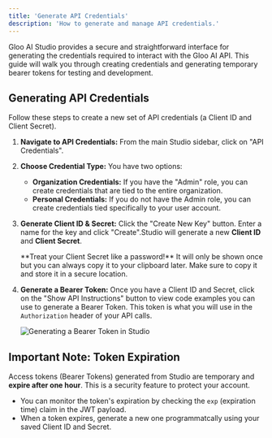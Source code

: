 ```yaml
---
title: 'Generate API Credentials'
description: 'How to generate and manage API credentials.'
---
```


Gloo AI Studio provides a secure and straightforward interface for generating the credentials required to interact with the Gloo AI API. This guide will walk you through creating credentials and generating temporary bearer tokens for testing and development.

## Generating API Credentials

Follow these steps to create a new set of API credentials (a Client ID and Client Secret).

1.  **Navigate to API Credentials:** From the main Studio sidebar, click on "API Credentials".

2.  **Choose Credential Type:** You have two options:
    * **Organization Credentials:** If you have the "Admin" role, you can create credentials that are tied to the entire organization.
    * **Personal Credentials:** If you do not have the Admin role, you can create credentials tied specifically to your user account.

3.  **Generate Client ID & Secret:** Click the "Create New Key" button. Enter a name for the key and click "Create".Studio will generate a new **Client ID** and **Client Secret**.

    <Info>
    **Treat your Client Secret like a password!** It will only be shown once but you can always copy it to your clipboard later. Make sure to copy it and store it in a secure location.
    </Info>

4.  **Generate a Bearer Token:** Once you have a Client ID and Secret, click on the "Show API Instructions" button to view code examples you can use to generate a Bearer Token.
This token is what you will use in the `Authorization` header of your API calls.

    ![Generating a Bearer Token in Studio](https://files.readme.io/65552e534dab74a6a46e298f5f707a2986d2408f55f4304e3192d6a316706fb6-ManualToken.gif)

## Important Note: Token Expiration

Access tokens (Bearer Tokens) generated from Studio are temporary and **expire after one hour**. This is a security feature to protect your account.

-   You can monitor the token's expiration by checking the `exp` (expiration time) claim in the JWT payload.
-   When a token expires, generate a new one programmatcally using your saved Client ID and Secret.
